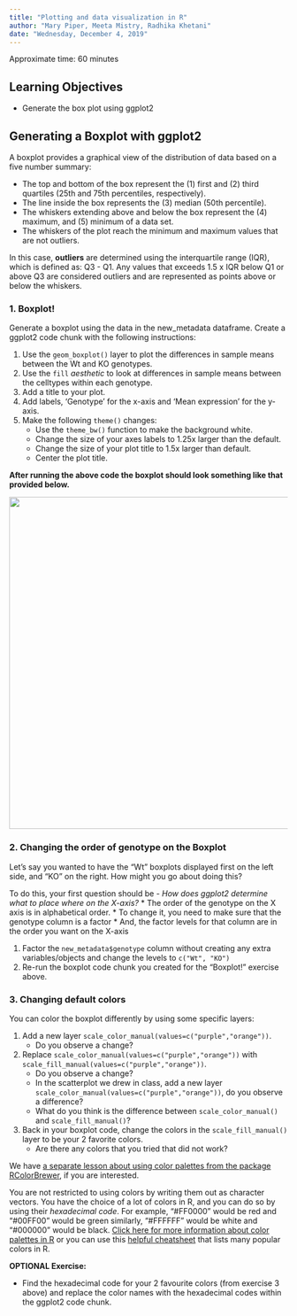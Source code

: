 ```yaml
---
title: "Plotting and data visualization in R"
author: "Mary Piper, Meeta Mistry, Radhika Khetani"
date: "Wednesday, December 4, 2019"
---
```


Approximate time: 60 minutes

## Learning Objectives 

* Generate the box plot using ggplot2

## Generating a Boxplot with ggplot2

A boxplot provides a graphical view of the distribution of data based on a five number summary: 

* The top and bottom of the box represent the (1) first and (2) third quartiles (25th and 75th percentiles, respectively). 
* The line inside the box represents the (3) median (50th percentile). 
* The whiskers extending above and below the box represent the (4) maximum, and (5) minimum of a data set.
* The whiskers of the plot reach the minimum and maximum values that are not outliers. 

::: callout-note
In this case, **outliers** are determined using the interquartile range (IQR), which is defined as: Q3 - Q1. Any values that exceeds 1.5 x IQR below Q1 or above Q3 are considered outliers and are represented as points above or below the whiskers. 
:::

### 1. Boxplot!
Generate a boxplot using the data in the new_metadata dataframe. Create a ggplot2 code chunk with the following instructions:

1. Use the `geom_boxplot()` layer to plot the differences in sample means between the Wt and KO genotypes.
2. Use the `fill` *aesthetic* to look at differences in sample means between the celltypes within each genotype.
3. Add a title to your plot.
4. Add labels, 'Genotype' for the x-axis and 'Mean expression' for the y-axis.
5. Make the following `theme()` changes:
	* Use the `theme_bw()` function to make the background white.
	* Change the size of your axes labels to 1.25x larger than the default.
	* Change the size of your plot title to 1.5x larger than default.
	* Center the plot title.

**After running the above code the boxplot should look something like that provided below.**

<p align="center">
<img src="../img/ggboxplot_flip.png" width="600">
</p>

### 2. Changing the order of genotype on the Boxplot

Let's say you wanted to have the "Wt" boxplots displayed first on the left side, and "KO" on the right. How might you go about doing this?

To do this, your first question should be - *How does ggplot2 determine what to place where on the X-axis?*
* The order of the genotype on the X axis is in alphabetical order. 
* To change it, you need to make sure that the genotype column is a factor
* And, the factor levels for that column are in the order you want on the X-axis

1. Factor the `new_metadata$genotype` column without creating any extra variables/objects and change the levels to `c("Wt", "KO")`
2. Re-run the boxplot code chunk you created for the "Boxplot!" exercise above.

### 3. Changing default colors

You can color the boxplot differently by using some specific layers:

1. Add a new layer `scale_color_manual(values=c("purple","orange"))`. 
	* Do you observe a change?
2. Replace `scale_color_manual(values=c("purple","orange"))` with `scale_fill_manual(values=c("purple","orange"))`.
	* Do you observe a change?
	* In the scatterplot we drew in class, add a new layer `scale_color_manual(values=c("purple","orange"))`, do you observe a difference?
	* What do you think is the difference between `scale_color_manual()` and `scale_fill_manual()`?
3. Back in your boxplot code, change the colors in the `scale_fill_manual()` layer to be your 2 favorite colors.
	* Are there any colors that you tried that did not work? 

We have [a separate lesson about using color palettes from the package RColorBrewer](https://github.com/hbctraining/Training-modules/blob/master/Tidyverse_ggplot2/lessons/03_ggplot2.md#customizing-data-point-colors), if you are interested.

You are not restricted to using colors by writing them out as character vectors. You have the choice of a lot of colors in R, and you can do so by using their *hexadecimal code*. For example, "#FF0000" would be red and "#00FF00" would be green similarly, "#FFFFFF" would be white and "#000000" would be black. [Click here for more information about color palettes in R](http://www.cookbook-r.com/Graphs/Colors_(ggplot2)/#hexadecimal-color-code-chart) or you can use this [helpful cheatsheet](http://www.stat.columbia.edu/~tzheng/files/Rcolor.pdf) that lists many popular colors in R.

**OPTIONAL Exercise:**

* Find the hexadecimal code for your 2 favourite colors (from exercise 3 above) and replace the color names with the hexadecimal codes within the ggplot2 code chunk.